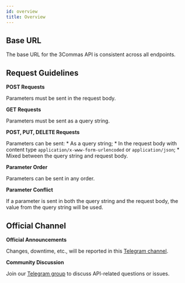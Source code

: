 ```yaml
---
id: overview
title: Overview
---
```



## Base URL

The base URL for the 3Commas API is consistent across all endpoints.

<Endpoint
  url="https://api.3commas.io/public/api"
/>


## Request Guidelines

**POST Requests**

Parameters must be sent in the request body.

**GET Requests**

   Parameters must be sent as a query string.

**POST, PUT, DELETE Requests**

   Parameters can be sent:
     * As a query string;
     * In the request body with content type `application/x-www-form-urlencoded` or `application/json`;
     * Mixed between the query string and request body.

**Parameter Order**

   Parameters can be sent in any order.

**Parameter Conflict**

   If a parameter is sent in both the query string and the request body, the value from the query string will be used.

## Official Channel

   **Official Announcements**

   Changes, downtime, etc., will be reported in this [Telegram channel](https://t.me/commas_API).

   **Community Discussion**

   Join our [Telegram group](https://t.me/xcommas_api) to discuss API-related questions or issues.
